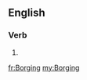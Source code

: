 ==English==

===Verb===
{{head|en}}

# {{present participle of|Borg|lang=en}}

[[fr:Borging]]
[[my:Borging]]